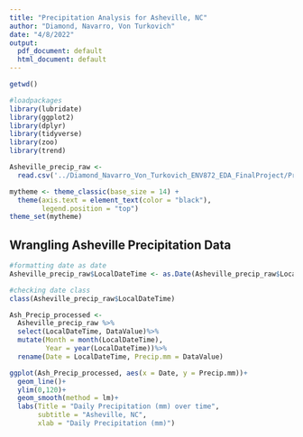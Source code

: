 ```yaml
---
title: "Precipitation Analysis for Asheville, NC"
author: "Diamond, Navarro, Von Turkovich"
date: "4/8/2022"
output:
  pdf_document: default
  html_document: default
---
```


```r
getwd()

#loadpackages
library(lubridate)
library(ggplot2)
library(dplyr)
library(tidyverse)
library(zoo)
library(trend)

Asheville_precip_raw <- 
  read.csv('../Diamond_Navarro_Von_Turkovich_ENV872_EDA_FinalProject/Precip Data/Data/Raw/Asheville_precip_data.csv')

mytheme <- theme_classic(base_size = 14) +
  theme(axis.text = element_text(color = "black"), 
        legend.position = "top")
theme_set(mytheme)

```


## Wrangling Asheville Precipitation Data


```r
#formatting date as date
Asheville_precip_raw$LocalDateTime <- as.Date(Asheville_precip_raw$LocalDateTime, format = "%m/%d/%Y")

#checking date class
class(Asheville_precip_raw$LocalDateTime)

Ash_Precip_processed <-
  Asheville_precip_raw %>%
  select(LocalDateTime, DataValue)%>%
  mutate(Month = month(LocalDateTime),
         Year = year(LocalDateTime))%>%
  rename(Date = LocalDateTime, Precip.mm = DataValue)
```

```r
ggplot(Ash_Precip_processed, aes(x = Date, y = Precip.mm))+
  geom_line()+
  ylim(0,120)+
  geom_smooth(method = lm)+
  labs(Title = "Daily Precipitation (mm) over time",
       subtitle = "Asheville, NC",
       xlab = "Daily Precipitation (mm)")
```